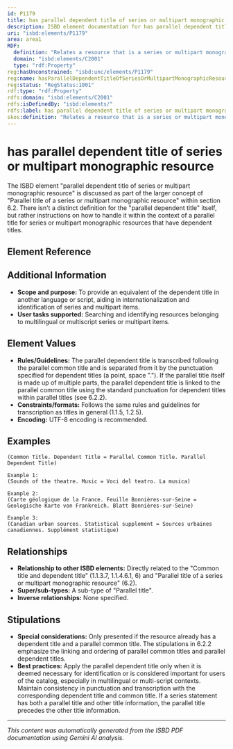 ```yaml
---
id: P1179
title: has parallel dependent title of series or multipart monographic resource
description: ISBD element documentation for has parallel dependent title of series or multipart monographic resource
uri: "isbd:elements/P1179"
area: area1
RDF:
  definition: "Relates a resource that is a series or multipart monographic resource to a title that by itself is insufficient to identify the resource and that requires the addition of the common title, or the title of the main resource or the title of the main series, presented on the preferred source of information for the resource as an equivalent in another language or script."
  domain: "isbd:elements/C2001"
  type: "rdf:Property"
reg:hasUnconstrained: "isbd:unc/elements/P1179"
reg:name: hasParallelDependentTitleOfSeriesOrMultipartMonographicResource
reg:status: "RegStatus:1001"
rdf:type: "rdf:Property"
rdfs:domain: "isbd:elements/C2001"
rdfs:isDefinedBy: "isbd:elements/"
rdfs:label: has parallel dependent title of series or multipart monographic resource
skos:definition: "Relates a resource that is a series or multipart monographic resource to a title that by itself is insufficient to identify the resource and that requires the addition of the common title, or the title of the main resource or the title of the main series, presented on the preferred source of information for the resource as an equivalent in another language or script."
---
```

# has parallel dependent title of series or multipart monographic resource

The ISBD element "parallel dependent title of series or multipart monographic resource" is discussed as part of the larger concept of "Parallel title of a series or multipart monographic resource" within section 6.2. There isn't a distinct definition for the "parallel dependent title" itself, but rather instructions on how to handle it within the context of a parallel title for series or multipart monographic resources that have dependent titles.

## Element Reference


<ElementReference frontMatter={frontMatter} />

## Additional Information

- **Scope and purpose:** To provide an equivalent of the dependent title in another language or script, aiding in internationalization and identification of series and multipart items.
- **User tasks supported:** Searching and identifying resources belonging to multilingual or multiscript series or multipart items.


## Element Values

- **Rules/Guidelines:** The parallel dependent title is transcribed following the parallel common title and is separated from it by the punctuation specified for dependent titles (a point, space "."). If the parallel title itself is made up of multiple parts, the parallel dependent title is linked to the parallel common title using the standard punctuation for dependent titles within parallel titles (see 6.2.2).
- **Constraints/formats:** Follows the same rules and guidelines for transcription as titles in general (1.1.5, 1.2.5).
- **Encoding:**  UTF-8 encoding is recommended.


## Examples

```
(Common Title. Dependent Title = Parallel Common Title. Parallel Dependent Title)

Example 1:
(Sounds of the theatre. Music = Voci del teatro. La musica)

Example 2:
(Carte géologique de la France. Feuille Bonnières-sur-Seine = Geologische Karte von Frankreich. Blatt Bonnières-sur-Seine)

Example 3:
(Canadian urban sources. Statistical supplement = Sources urbaines canadiennes. Supplément statistique)
```



## Relationships

- **Relationship to other ISBD elements:** Directly related to the "Common title and dependent title" (1.1.3.7, 1.1.4.6.1, 6) and "Parallel title of a series or multipart monographic resource" (6.2).
- **Super/sub-types:**  A sub-type of "Parallel title".
- **Inverse relationships:** None specified.


## Stipulations

- **Special considerations:**  Only presented if the resource already has a dependent title and a parallel common title.  The stipulations in 6.2.2 emphasize the linking and ordering of parallel common titles and parallel dependent titles.
- **Best practices:** Apply the parallel dependent title only when it is deemed necessary for identification or is considered important for users of the catalog, especially in multilingual or multi-script contexts. Maintain consistency in punctuation and transcription with the corresponding dependent title and common title. If a series statement has both a parallel title and other title information, the parallel title precedes the other title information.





---

*This content was automatically generated from the ISBD PDF documentation using Gemini AI analysis.*
